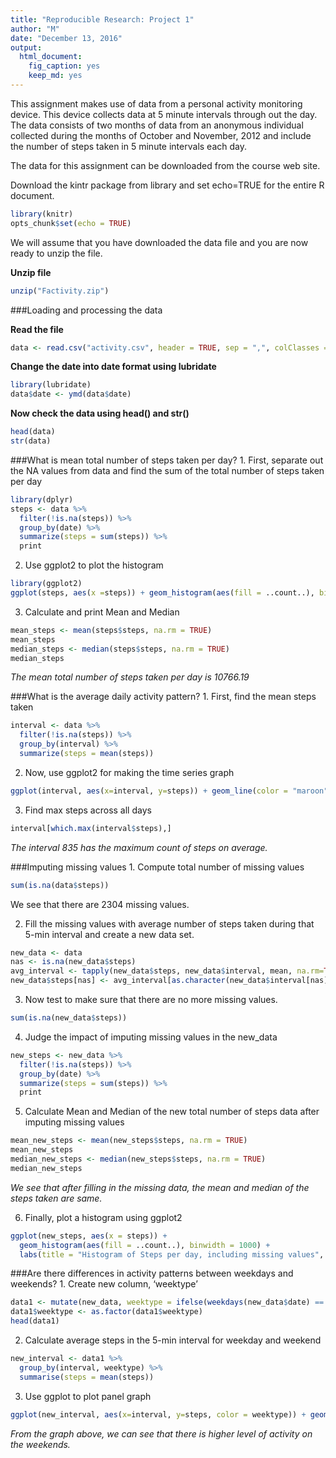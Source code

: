 ---
title: "Reproducible Research: Project 1"
author: "M"
date: "December 13, 2016"
output: 
  html_document: 
    fig_caption: yes
    keep_md: yes
---
This assignment makes use of data from a personal activity monitoring device. This device collects data at 5 minute intervals through out the day. The data consists of two months of data from an anonymous individual collected during the months of October and November, 2012 and include the number of steps taken in 5 minute intervals each day.

The data for this assignment can be downloaded from the course web site.

Download the kintr package from library and set echo=TRUE for the entire R document.
```{r}
library(knitr)
opts_chunk$set(echo = TRUE)
```
We will assume that you have downloaded the data file and you are now ready to unzip the file.

**Unzip file**
```{r}
unzip("Factivity.zip")
```
###Loading and processing the data

**Read the file**
```{r}
data <- read.csv("activity.csv", header = TRUE, sep = ",", colClasses = c("numeric", "character", "integer"))
```

**Change the date into date format using lubridate**
```{r}
library(lubridate)
data$date <- ymd(data$date)
```

**Now check the data using head() and str()**
```{r}
head(data)
str(data)
```

###What is mean total number of steps taken per day?
1. First, separate out the NA values from data and find the sum of the total number of steps taken per day
```{r}
library(dplyr)
steps <- data %>%
  filter(!is.na(steps)) %>%
  group_by(date) %>%
  summarize(steps = sum(steps)) %>%
  print
```

2. Use ggplot2 to plot the histogram
```{r}
library(ggplot2)
ggplot(steps, aes(x =steps)) + geom_histogram(aes(fill = ..count..), binwidth = 1000) + labs(title = "Histogram of Steps per Day", x = "Steps per Day", y = "Frequency")
```

3. Calculate and print Mean and Median
```{r}
mean_steps <- mean(steps$steps, na.rm = TRUE)
mean_steps
median_steps <- median(steps$steps, na.rm = TRUE)
median_steps
```
*The mean total number of steps taken per day is 10766.19*

###What is the average daily activity pattern?
1. First, find the mean steps taken
```{r}
interval <- data %>%
  filter(!is.na(steps)) %>%
  group_by(interval) %>%
  summarize(steps = mean(steps))
```

2. Now, use ggplot2 for making the time series graph
```{r}
ggplot(interval, aes(x=interval, y=steps)) + geom_line(color = "maroon") + labs(title = "Average Steps Across All Days", x = "Intervals", y = "Steps")
```

3. Find max steps across all days
```{r}
interval[which.max(interval$steps),]
```

*The interval 835 has the maximum count of steps on average.*

###Imputing missing values
1. Compute total number of missing values
```{r}
sum(is.na(data$steps))
```
We see that there are 2304 missing values.

2. Fill the missing values with average number of steps taken during that 5-min interval and create a new data set.
```{r}
new_data <- data
nas <- is.na(new_data$steps)
avg_interval <- tapply(new_data$steps, new_data$interval, mean, na.rm=TRUE, simplify=TRUE)
new_data$steps[nas] <- avg_interval[as.character(new_data$interval[nas])]
```

3. Now test to make sure that there are no more missing values.
```{r}
sum(is.na(new_data$steps))
```

4. Judge the impact of imputing missing values in the new_data
```{r}
new_steps <- new_data %>%
  filter(!is.na(steps)) %>%
  group_by(date) %>%
  summarize(steps = sum(steps)) %>%
  print
```

5. Calculate Mean and Median of the new total number of steps data after imputing missing values
```{r}
mean_new_steps <- mean(new_steps$steps, na.rm = TRUE)
mean_new_steps
median_new_steps <- median(new_steps$steps, na.rm = TRUE)
median_new_steps
```
*We see that after filling in the missing data, the mean and median of the steps taken are same.*

6. Finally, plot a histogram using ggplot2
```{r}
ggplot(new_steps, aes(x = steps)) +
  geom_histogram(aes(fill = ..count..), binwidth = 1000) +
  labs(title = "Histogram of Steps per day, including missing values", x = "Steps per day", y = "Frequency")
```

###Are there differences in activity patterns between weekdays and weekends?
1. Create new column, 'weektype'
```{r}
data1 <- mutate(new_data, weektype = ifelse(weekdays(new_data$date) == "Saturday" | weekdays(new_data$date) == "Sunday", "weekend", "weekday"))
data1$weektype <- as.factor(data1$weektype)
head(data1)
```

2. Calculate average steps in the 5-min interval for weekday and weekend
```{r}
new_interval <- data1 %>%
  group_by(interval, weektype) %>%
  summarise(steps = mean(steps))
```

3. Use ggplot to plot panel graph
```{r}
ggplot(new_interval, aes(x=interval, y=steps, color = weektype)) + geom_line() + facet_grid(weektype~.)
```


*From the graph above, we can see that there is higher level of activity on the weekends.*



